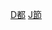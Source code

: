{{Catnav|頁面分類|...|台灣電視網|三立電視|三立電視節目}}
{{Catnav|頁面分類|...|三立電視|三立電視旗下頻道|三立都會台}}

[[Category:三立電視節目|D都]]
[[Category:三立都會台|J節]]